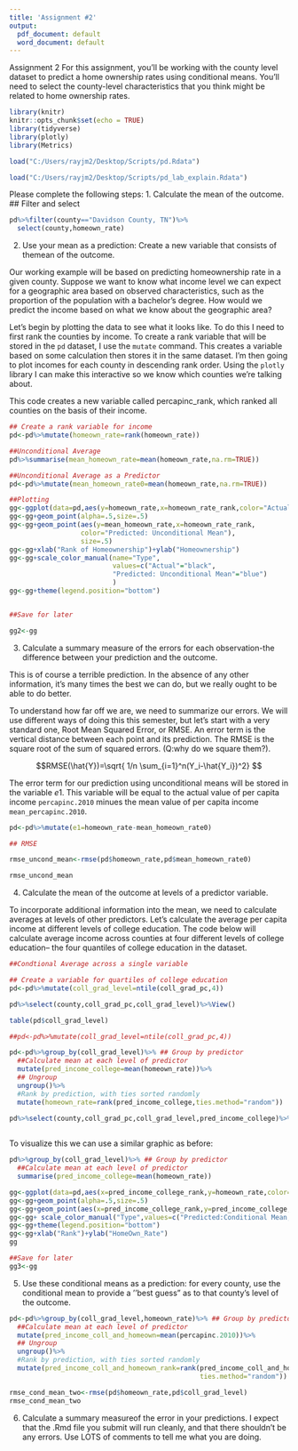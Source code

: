---
title: 'Assignment #2'
output:
  pdf_document: default
  word_document: default
---
Assignment 2
For this assignment, you'll be working with the county level dataset to predict a home ownership rates using conditional means. You'll need to select the
county-level characteristics that you think might be related to home ownership
rates. 

```{r  include=FALSE}
library(knitr)
knitr::opts_chunk$set(echo = TRUE)
library(tidyverse)
library(plotly)
library(Metrics)
```


```{r data}
load("C:/Users/rayjm2/Desktop/Scripts/pd.Rdata")
```


```{r data explain}
load("C:/Users/rayjm2/Desktop/Scripts/pd_lab_explain.Rdata")
```

Please complete the following steps:
1. Calculate the mean of the outcome.
## Filter and select
```{r}

pd%>%filter(county=="Davidson County, TN")%>%
  select(county,homeown_rate)

```

  
2. Use your mean as a prediction: Create a new variable that consists of themean of the outcome.

Our working example will be based on predicting homeownership rate in a given county. Suppose we want to know what income level we can expect for a geographic area based on observed characteristics, such as the proportion of the population with a bachelor's degree. How would we predict the income based on what we know about the geographic area? 

Let's begin by plotting the data to see what it looks like. To do this I need to first rank the counties by income. To create a rank variable that will be stored in the `pd` dataset, I use the `mutate` command. This creates a variable based on some calculation then stores it in the same dataset. I'm then going to plot incomes for each county in descending rank order. Using the `plotly` library I can make this interactive so we know which counties we're talking about. 

This code creates a new variable called percapinc_rank, which ranked all counties on the basis of their income.
```{r simple_plots}
## Create a rank variable for income 
pd<-pd%>%mutate(homeown_rate=rank(homeown_rate))
```

```{r}

##Unconditional Average
pd%>%summarise(mean_homeown_rate=mean(homeown_rate,na.rm=TRUE))

##Unconditional Average as a Predictor
pd<-pd%>%mutate(mean_homeown_rate0=mean(homeown_rate,na.rm=TRUE))

##Plotting
gg<-ggplot(data=pd,aes(y=homeown_rate,x=homeown_rate_rank,color="Actual"))
gg<-gg+geom_point(alpha=.5,size=.5)
gg<-gg+geom_point(aes(y=mean_homeown_rate,x=homeown_rate_rank,
                  color="Predicted: Unconditional Mean"),
                  size=.5)
gg<-gg+xlab("Rank of Homeownership")+ylab("Homeownership")
gg<-gg+scale_color_manual(name="Type",
                          values=c("Actual"="black",
                          "Predicted: Unconditional Mean"="blue")
                          )
gg<-gg+theme(legend.position="bottom")


##Save for later

gg2<-gg

```




3. Calculate a summary measure of the errors for each observation-the difference between your prediction and the outcome.

This is of course a terrible prediction. In the absence of any other information, it's many times the best we can do, but we really ought to be able to do better. 

To understand how far off we are, we need to summarize our errors. We will use different ways of doing this this semester, but let's start with a very standard one, Root Mean Squared Error, or RMSE. An error term is the vertical distance between each point and its prediction. The RMSE is the square root of the sum of squared errors. (Q:why do we square them?). 

$$RMSE(\hat{Y})=\sqrt{ 1/n \sum_{i=1}^n(Y_i-\hat{Y_i})^2} $$

The error term for our prediction using unconditional means will be stored in the variable $e1$. This variable will be equal to the actual value of per capita income `percapinc.2010` minues the mean value of per capita income `mean_percapinc.2010`. 

```{r error_terms}
pd<-pd%>%mutate(e1=homeown_rate-mean_homeown_rate0)
```

```{r}
## RMSE

rmse_uncond_mean<-rmse(pd$homeown_rate,pd$mean_homeown_rate0)

rmse_uncond_mean
```

4. Calculate the mean of the outcome at levels of a predictor variable.

To incorporate additional information into the mean, we need to calculate averages at levels of other predictors. Let's calculate the average per capita income at different levels of college education. The code below will calculate average income across counties at four different levels of college education-- the four quantiles of college education in the dataset. 

```{r condtl_mean_single}
##Condtional Average across a single variable

## Create a variable for quartiles of college education
pd<-pd%>%mutate(coll_grad_level=ntile(coll_grad_pc,4))

pd%>%select(county,coll_grad_pc,coll_grad_level)%>%View()

table(pd$coll_grad_level)

##pd<-pd%>%mutate(coll_grad_level=ntile(coll_grad_pc,4))

pd<-pd%>%group_by(coll_grad_level)%>% ## Group by predictor
  ##Calculate mean at each level of predictor
  mutate(pred_income_college=mean(homeown_rate))%>%
  ## Ungroup
  ungroup()%>% 
  #Rank by prediction, with ties sorted randomly
  mutate(homeown_rate=rank(pred_income_college,ties.method="random"))

pd%>%select(county,coll_grad_pc,coll_grad_level,pred_income_college)%>%View()
 

```

To visualize this we can use a similar graphic as before: 

```{r}
pd%>%group_by(coll_grad_level)%>% ## Group by predictor
  ##Calculate mean at each level of predictor
  summarise(pred_income_college=mean(homeown_rate))

gg<-ggplot(data=pd,aes(x=pred_income_college_rank,y=homeown_rate,color="Actual"))
gg<-gg+geom_point(alpha=.5,size=.5)
gg<-gg+geom_point(aes(x=pred_income_college_rank,y=pred_income_college,color="Predicted:Conditional Mean, 1 var"))
gg<-gg+ scale_color_manual("Type",values=c("Predicted:Conditional Mean, 1 var"="red","Actual"="black"))
gg<-gg+theme(legend.position="bottom")
gg<-gg+xlab("Rank")+ylab("HomeOwn_Rate")
gg

##Save for later
gg3<-gg

```


5. Use these conditional means as a prediction: for every county, use the conditional mean to provide a ''best guess" as to that county's level of the outcome.

```{r}
pd<-pd%>%group_by(coll_grad_level,homeown_rate)%>% ## Group by predictor
  ##Calculate mean at each level of predictor
  mutate(pred_income_coll_and_homeown=mean(percapinc.2010))%>% 
  ## Ungroup
  ungroup()%>% 
  #Rank by prediction, with ties sorted randomly
  mutate(pred_income_coll_and_homeown_rank=rank(pred_income_coll_and_homeown,
                                                ties.method="random"))
```


```{r}
rmse_cond_mean_two<-rmse(pd$homeown_rate,pd$coll_grad_level)
rmse_cond_mean_two
```

6. Calculate a summary measureof the error in your predictions.  I expect that the .Rmd file you submit will run cleanly, and that there shouldn't be any errors. Use LOTS of comments to tell me what you are doing.




